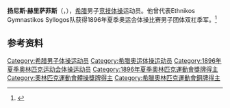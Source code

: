 {{NoteTA|G1=Sports}}
'''扬尼斯·赫里萨菲斯'''（{{lang-el|Ιωάννης Χρυσάφης}}，{{bd|1873年|3月30日|1932年|10月12日}}），[[希腊|希腊]]男子[[竞技体操|竞技体操]]运动员。他曾代表Ethnikos Gymnastikos Syllogos队获得1896年夏季奥运会体操比赛男子团体双杠季军。<ref>{{Cite web|title=Ioannis CHRYSAPHIS|url=https://www.olympic.org/ioannis-chrysaphis|accessdate=2021-03-28|work=International Olympic Committee}}</ref>

== 参考资料 ==
{{reflist}}

{{Authority control}}
{{DEFAULTSORT:Chrysafis, Ioannis}}
[[Category:希腊男子体操运动员|Category:希腊男子体操运动员]]
[[Category:希腊奥运体操运动员|Category:希腊奥运体操运动员]]
[[Category:1896年夏季奥林匹克运动会体操运动员|Category:1896年夏季奥林匹克运动会体操运动员]]
[[Category:1896年夏季奧林匹克運動會獎牌得主|Category:1896年夏季奧林匹克運動會獎牌得主]]
[[Category:奧林匹克運動會體操獎牌得主|Category:奧林匹克運動會體操獎牌得主]]
[[Category:希臘奧林匹克運動會銅牌得主|Category:希臘奧林匹克運動會銅牌得主]]